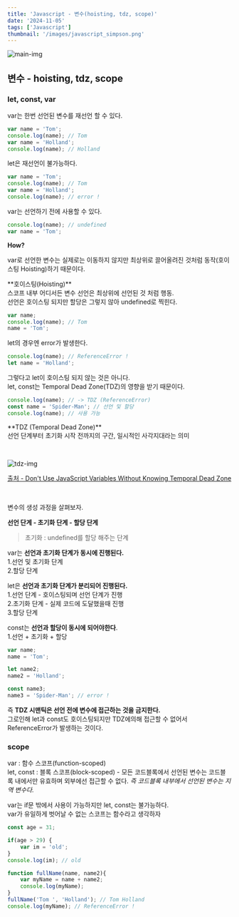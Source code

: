```yaml
---
title: 'Javascript - 변수(hoisting, tdz, scope)'
date: '2024-11-05'
tags: ['Javascript']
thumbnail: '/images/javascript_simpson.png'
---
```


<img src="/images/javascript_simpson.png" alt="main-img" className="rounded-xl" />
<br />

<h2>변수 - hoisting, tdz, scope</h2>

<h3>let, const, var</h3>

var는 한번 선언된 변수를 재선언 할 수 있다.
```javascript
var name = 'Tom';
console.log(name); // Tom
var name = 'Holland';
console.log(name); // Holland
```

let은 재선언이 불가능하다.
```javascript
var name = 'Tom';
console.log(name); // Tom
var name = 'Holland';
console.log(name); // error !
```

var는 선언하기 전에 사용할 수 있다.
```javascript
console.log(name); // undefined
var name = 'Tom';
```
**How?**

var로 선언한 변수는 실제로는 이동하지 않지만 최상위로 끌어올려진 것처럼 동작(호이스팅 Hoisting)하기 때문이다.

<p className="text-info">**호이스팅(Hoisting)**<br/>스코프 내부 어디서든 변수 선언은 최상위에 선언된 것 처럼 행동. <br/>선언은 호이스팅 되지만 할당은 그렇지 않아 undefined로 찍힌다.</p>

```javascript
var name;
console.log(name); // Tom
name = 'Tom';
```

let의 경우엔 error가 발생한다.
```javascript
console.log(name); // ReferenceError !
let name = 'Holland';
```

그렇다고 let이 호이스팅 되지 않는 것은 아니다.<br/>let, const는 Temporal Dead Zone(TDZ)의 영향을 받기 때문이다.
```javascript
console.log(name); // -> TDZ (ReferenceError)
const name = 'Spider-Man'; // 선언 및 할당
console.log(name); // 사용 가능
```
<p className="text-info">**TDZ (Temporal Dead Zone)**<br/>선언 단계부터 초기화 시작 전까지의 구간, 일시적인 사각지대라는 의미</p>
<br />
<p className="flex justify-center">
    <img src="/images/tdz.png" alt="tdz-img" />
</p>
<a className="text-slate-400 text-center" href="https://dmitripavlutin.com/javascript-variables-and-temporal-dead-zone"  target="_blank" rel="noopener noreferrer">
    <p>출처 - Don't Use JavaScript Variables Without Knowing Temporal Dead Zone</p>
</a>
<br />

변수의 생성 과정을 살펴보자.

**선언 단계 - 초기화 단계 - 할당 단계**
> 초기화 : undefined를 할당 해주는 단계

var는 **선언과 초기화 단계가 동시에 진행된다.**<br />1.선언 및 초기화 단계<br />2.할당 단계

let은 **선언과 초기화 단계가 분리되어 진행된다.**<br />1.선언 단계 - 호이스팅되며 선언 단계가 진행<br />2.초기화 단계 - 실제 코드에 도달했을때 진행<br />3.할당 단계

const는 **선언과 할당이 동시에 되어야한다**.<br />1.선언 + 초기화 + 할당
```javascript
var name;
name = 'Tom';

let name2;
name2 = 'Holland';

const name3;
name3 = 'Spider-Man'; // error !
```

즉 **TDZ 시맨틱은 선언 전에 변수에 접근하는 것을 금지한다.**<br /> 그로인해 let과 const도 호이스팅되지만 TDZ에의해 접근할 수 없어서 ReferenceError가 발생하는 것이다.

<h3>scope</h3>

var : 함수 스코프(function-scoped)
<br/>let, const : 블록 스코프(block-scoped) - 모든 코드블록에서 선언된 변수는 코드블록 내에서만 유효하며 외부에선 접근할 수 없다. *즉 코드블록 내부에서 선언된 변수는 지역 변수다.*

var는 if문 밖에서 사용이 가능하지만 let, const는 불가능하다.
<br />var가 유일하게 벗어날 수 없는 스코프는 함수라고 생각하자

```javascript
const age = 31;

if(age > 29) {
    var im = 'old';
}
console.log(im); // old

function fullName(name, name2){
    var myName = name + name2;
    console.log(myName);
}
fullName('Tom ', 'Holland'); // Tom Holland
console.log(myName); // ReferenceError !
```